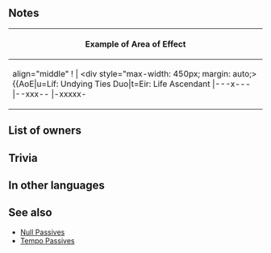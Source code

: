 {{Weapon Infobox
|tagid=SID_シャールヴィ
|weaponName=Þjálfi
|image=wep_mg050
|weaponType=Red Tome
|might=14
|range=2
|effect=Grants Atk+3. If unit is within 3 spaces of an ally, grants Atk/Spd/Def/Res+6 to unit during combat, unit makes a guaranteed follow-up attack, and reduces the percentage of foe's non-Special "reduce damage by X%" skills by 50%, but after combat, if unit attacked, deals 20 damage to nearest ally. (Example: a foe with a "reduce damage by 45%" skill would reduce damage by 23% instead.)
|cost=400
|exclusive=1
|statModifiers=0,17,0,0,0
|required=Bolganone;Fenrir
|intID=2425
|sort=503
|value=20
|timingID=1
|abilityID=260
|limit1ID=14
|properties=
}}
==Notes==
{{Temporary buffs}}
{{Guaranteed follow-up interaction}}
{{Reduce Damage Reduction}}
{{Out of Combat Damage}}
{| class="wikitable default mw-collapsible" 
! align="middle" | Example of Area of Effect
|-
| align="middle" ! |
<div style="max-width: 450px; margin: auto;>{{AoE|u=Líf: Undying Ties Duo|t=Eir: Life Ascendant
|---x---
|--xxx--
|-xxxxx-
|xxxuxtx
|-xxxxx-
|--xxx--
|---x---
}}</div>
|}
==List of owners==
{{Skill Hero List}}
==Trivia==
{{NorseMyth|is the name of the male servant of the god [[Thórr]].}}
==In other languages==
{{OtherLanguages
|japanese=シャールヴィ
|german=Þjálfi
|spanishEU=Þjálfi
|spanishLA=Þjálfi
|french=Þjálfi
|italian=Þjálfi
|chineseTW=夏爾菲
|portuguese=Þjálfi
}}
==See also==
{{See also skills|cond=Description LIKE '%unit is within%an ally%but after combat, if unit attacked%' OR Description LIKE '%"reduce damage by X\%" skills by 50%' AND Exclusive='1'}}
* [[Null Passives]]
* [[Skill families/B Passives#Tempo|Tempo Passives]]
{{Weapons Navbox}}